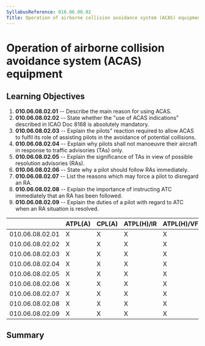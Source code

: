```yaml
---
SyllabusReference: 010.06.08.02
Title: Operation of airborne collision avoidance system (ACAS) equipment
---
```


# Operation of airborne collision avoidance system (ACAS) equipment

## Learning Objectives

1.  **010.06.08.02.01** -- Describe the main reason for using ACAS.
2.  **010.06.08.02.02** -- State whether the "use of ACAS indications" described
    in ICAO Doc 8168 is absolutely mandatory.
3.  **010.06.08.02.03** -- Explain the pilots" reaction required to allow ACAS
    to fulfil its role of assisting pilots in the avoidance of potential
    collisions.
4.  **010.06.08.02.04** -- Explain why pilots shall not manoeuvre their aircraft
    in response to traffic advisories (TAs) only.
5.  **010.06.08.02.05** -- Explain the significance of TAs in view of possible
    resolution advisories (RAs).
6.  **010.06.08.02.06** -- State why a pilot should follow RAs immediately.
7.  **010.06.08.02.07** -- List the reasons which may force a pilot to disregard
    an RA.
8.  **010.06.08.02.08** -- Explain the importance of instructing ATC immediately
    that an RA has been followed.
9.  **010.06.08.02.09** -- Explain the duties of a pilot with regard to ATC when
    an RA situation is resolved.

|                 | ATPL(A) | CPL(A) | ATPL(H)/IR | ATPL(H)/VFR | CPL(H) | IR  | CBIR(A) |
| --------------- | ------- | ------ | ---------- | ----------- | ------ | --- | ------- |
| 010.06.08.02.01 | X       | X      | X          | X           | X      | X   | X       |
| 010.06.08.02.02 | X       | X      | X          | X           | X      | X   |         |
| 010.06.08.02.03 | X       | X      | X          | X           | X      | X   |         |
| 010.06.08.02.04 | X       | X      | X          | X           | X      | X   |         |
| 010.06.08.02.05 | X       | X      | X          | X           | X      | X   |         |
| 010.06.08.02.06 | X       | X      | X          | X           | X      | X   |         |
| 010.06.08.02.07 | X       | X      | X          | X           | X      | X   |         |
| 010.06.08.02.08 | X       | X      | X          | X           | X      | X   |         |
| 010.06.08.02.09 | X       | X      | X          | X           | X      | X   |         |

## Summary
